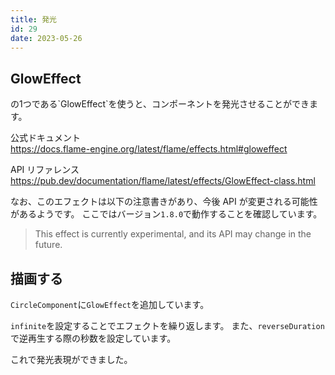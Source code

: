 ```yaml
---
title: 発光
id: 29
date: 2023-05-26
---
```



## GlowEffect

<ExampleLink slug="effect" />
の1つである`GlowEffect`を使うと、コンポーネントを発光させることができます。

公式ドキュメント  
https://docs.flame-engine.org/latest/flame/effects.html#gloweffect

API リファレンス  
https://pub.dev/documentation/flame/latest/effects/GlowEffect-class.html

なお、このエフェクトは以下の注意書きがあり、今後 API が変更される可能性があるようです。
ここではバージョン`1.8.0`で動作することを確認しています。

> This effect is currently experimental, and its API may change in the future.

## 描画する

`CircleComponent`に`GlowEffect`を追加しています。

`infinite`を設定することでエフェクトを繰り返します。
また、`reverseDuration`で逆再生する際の秒数を設定しています。

<ExampleCode file="glow/game.dart" />

これで発光表現ができました。
